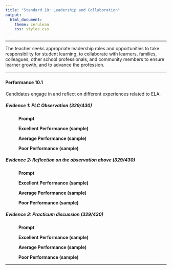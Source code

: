 ---
title: "Standard 10: Leadership and Collaboration"
output: 
  html_document: 
    theme: cerulean
    css: styles.css
---

<script type="text/javascript">
 function showhide(id) {
    var e = document.getElementById(id);
    e.style.display = (e.style.display == 'block') ? 'none' : 'block';
 }
</script>

----

The teacher seeks appropriate leadership roles and opportunities to take responsibility for student learning, to collaborate with learners, families, colleagues, other school professionals, and community members to ensure learner growth, and to advance the profession.  
 
----

### {.tabset .tabset-pills .tabset-fade}


#### Performance 10.1

<div style="padding-left:1px;">

Candidates engage in and reflect on different experiences related to ELA.

##### Evidence 1: PLC Observation (329/430)

<div style="padding-left:40px;">

**Prompt**

**Excellent Performance (sample)**

**Average Performance (sample)**

**Poor Performance (sample)**
</div>

##### Evidence 2: Reflection on the observation above (329/430)
<div style="padding-left:40px;">
**Prompt**

**Excellent Performance (sample)**

**Average Performance (sample)**

**Poor Performance (sample)**
</div>


##### Evidence 3: Practicum discussion (329/430)
<div style="padding-left:40px;">
**Prompt**

**Excellent Performance (sample)**

**Average Performance (sample)**

**Poor Performance (sample)**
</div>


</div>

----

<footer></footer>